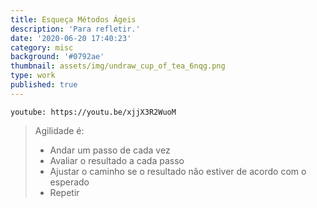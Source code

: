 ```yaml
---
title: Esqueça Métodos Ágeis
description: 'Para refletir.'
date: '2020-06-20 17:40:23'
category: misc
background: '#0792ae'
thumbnail: assets/img/undraw_cup_of_tea_6nqg.png
type: work
published: true
---
```


`youtube: https://youtu.be/xjjX3R2WuoM`

> Agilidade é:
> 
> - Andar um passo de cada vez
> - Avaliar o resultado a cada passo
> - Ajustar o caminho se o resultado não estiver de acordo com o esperado
> - Repetir